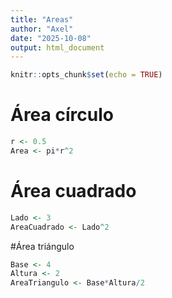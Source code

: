 ```yaml
---
title: "Areas"
author: "Axel"
date: "2025-10-08"
output: html_document
---
```


```r
knitr::opts_chunk$set(echo = TRUE)
```

# Área círculo

```r
r <- 0.5
Area <- pi*r^2
```

# Área cuadrado

```r
Lado <- 3
AreaCuadrado <- Lado^2
```

#Área triángulo
```r
Base <- 4
Altura <- 2
AreaTriangulo <- Base*Altura/2
```




